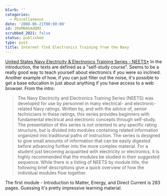```yaml
---
blurb: ''
categories:
  - Miscellaneous
date: '2008-06-21T00:00:00'
id: 20eMN4kAdQM2
scrubbed_2021: false
status: published
type: post
title: Internet find Electronics Training from the Navy
---
```


[United States Navy Electricity & Electronics Training Series - NEETS\*](http://www.phy.davidson.edu/instrumentation/NEETS.htm)
In the introduction, the texts are defined as a "self-study
course". Seems to be a really good way to teach yourself about
electronics if you were so inclined. Another example of how, if you
can just filter out the noise, it's possible to get a base
education in just about anything if you have access to a web
browser. From the intro:
> The Navy Electricity and Electronics Training Series (NEETS) was
> developed for use by personnel in many electrical- and
> electronic-related Navy ratings. Written by, and with the advice
> of, senior technicians in these ratings, this series provides
> beginners with fundamental electrical and electronic concepts
> through self-study. The presentation of this series is not oriented
> to any specific rating structure, but is divided into modules
> containing related information organized into traditional paths of
> instruction. The series is designed to give small amounts of
> information that can be easily digested before advancing further
> into the more complex material. For a student just becoming
> acquainted with electricity or electronics, it is highly
> recommended that the modules be studied in their suggested
> sequence. While there is a listing of NEETS by module title, the
> following brief descriptions give a quick overview of how the
> individual modules flow together.

The first module - Introduction to Matter, Energy, and Direct
Current is 283 pages. Guessing it's pretty impressive learning
material.
